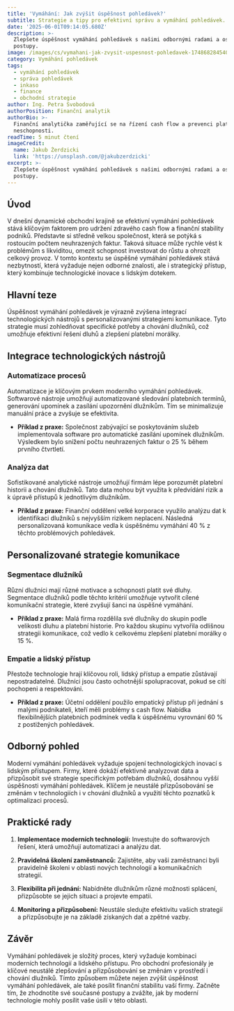 ```yaml
---
title: 'Vymáhání: Jak zvýšit úspěšnost pohledávek?'
subtitle: Strategie a tipy pro efektivní správu a vymáhání pohledávek.
date: '2025-06-01T09:14:05.680Z'
description: >-
  Zlepšete úspěšnost vymáhání pohledávek s našimi odbornými radami a osvědčenými
  postupy.
image: /images/cs/vymahani-jak-zvysit-uspesnost-pohledavek-1748682845404.jpg
category: Vymáhání pohledávek
tags:
  - vymáhání pohledávek
  - správa pohledávek
  - inkaso
  - finance
  - obchodní strategie
author: Ing. Petra Svobodová
authorPosition: Finanční analytik
authorBio: >-
  Finanční analytička zaměřující se na řízení cash flow a prevenci platební
  neschopnosti.
readTime: 5 minut čtení
imageCredit:
  name: Jakub Żerdzicki
  link: 'https://unsplash.com/@jakubzerdzicki'
excerpt: >-
  Zlepšete úspěšnost vymáhání pohledávek s našimi odbornými radami a osvědčenými
  postupy.
---
```

## Úvod

V dnešní dynamické obchodní krajině se efektivní vymáhání pohledávek stává klíčovým faktorem pro udržení zdravého cash flow a finanční stability podniků. Představte si středně velkou společnost, která se potýká s rostoucím počtem neuhrazených faktur. Taková situace může rychle vést k problémům s likviditou, omezit schopnost investovat do růstu a ohrozit celkový provoz. V tomto kontextu se úspěšné vymáhání pohledávek stává nezbytností, která vyžaduje nejen odborné znalosti, ale i strategický přístup, který kombinuje technologické inovace s lidským dotekem.

## Hlavní teze

Úspěšnost vymáhání pohledávek je výrazně zvýšena integrací technologických nástrojů s personalizovanými strategiemi komunikace. Tyto strategie musí zohledňovat specifické potřeby a chování dlužníků, což umožňuje efektivní řešení dluhů a zlepšení platební morálky.

## Integrace technologických nástrojů

### Automatizace procesů

Automatizace je klíčovým prvkem moderního vymáhání pohledávek. Softwarové nástroje umožňují automatizované sledování platebních termínů, generování upomínek a zasílání upozornění dlužníkům. Tím se minimalizuje manuální práce a zvyšuje se efektivita.

- **Příklad z praxe:** Společnost zabývající se poskytováním služeb implementovala software pro automatické zasílání upomínek dlužníkům. Výsledkem bylo snížení počtu neuhrazených faktur o 25 % během prvního čtvrtletí.

### Analýza dat

Sofistikované analytické nástroje umožňují firmám lépe porozumět platební historii a chování dlužníků. Tato data mohou být využita k předvídání rizik a k úpravě přístupů k jednotlivým dlužníkům.

- **Příklad z praxe:** Finanční oddělení velké korporace využilo analýzu dat k identifikaci dlužníků s nejvyšším rizikem neplacení. Následná personalizovaná komunikace vedla k úspěšnému vymáhání 40 % z těchto problémových pohledávek.

## Personalizované strategie komunikace

### Segmentace dlužníků

Různí dlužníci mají různé motivace a schopnosti platit své dluhy. Segmentace dlužníků podle těchto kritérií umožňuje vytvořit cílené komunikační strategie, které zvyšují šanci na úspěšné vymáhání.

- **Příklad z praxe:** Malá firma rozdělila své dlužníky do skupin podle velikosti dluhu a platební historie. Pro každou skupinu vytvořila odlišnou strategii komunikace, což vedlo k celkovému zlepšení platební morálky o 15 %.

### Empatie a lidský přístup

Přestože technologie hrají klíčovou roli, lidský přístup a empatie zůstávají nepostradatelné. Dlužníci jsou často ochotnější spolupracovat, pokud se cítí pochopeni a respektováni.

- **Příklad z praxe:** Účetní oddělení použilo empatický přístup při jednání s malými podnikateli, kteří měli problémy s cash flow. Nabídka flexibilnějších platebních podmínek vedla k úspěšnému vyrovnání 60 % z postižených pohledávek.

## Odborný pohled

Moderní vymáhání pohledávek vyžaduje spojení technologických inovací s lidským přístupem. Firmy, které dokáží efektivně analyzovat data a přizpůsobit své strategie specifickým potřebám dlužníků, dosáhnou vyšší úspěšnosti vymáhání pohledávek. Klíčem je neustálé přizpůsobování se změnám v technologiích i v chování dlužníků a využití těchto poznatků k optimalizaci procesů.

## Praktické rady

1. **Implementace moderních technologií:** Investujte do softwarových řešení, která umožňují automatizaci a analýzu dat.
   
2. **Pravidelná školení zaměstnanců:** Zajistěte, aby vaši zaměstnanci byli pravidelně školeni v oblasti nových technologií a komunikačních strategií.

3. **Flexibilita při jednání:** Nabídněte dlužníkům různé možnosti splácení, přizpůsobte se jejich situaci a projevte empatii.

4. **Monitoring a přizpůsobení:** Neustále sledujte efektivitu vašich strategií a přizpůsobujte je na základě získaných dat a zpětné vazby.

## Závěr

Vymáhání pohledávek je složitý proces, který vyžaduje kombinaci moderních technologií a lidského přístupu. Pro obchodní profesionály je klíčové neustálé zlepšování a přizpůsobování se změnám v prostředí i chování dlužníků. Tímto způsobem můžete nejen zvýšit úspěšnost vymáhání pohledávek, ale také posílit finanční stabilitu vaší firmy. Začněte tím, že zhodnotíte své současné postupy a zvážíte, jak by moderní technologie mohly posílit vaše úsilí v této oblasti.
